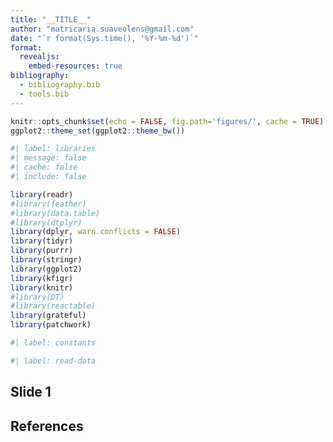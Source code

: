 ```yaml
---
title: "__TITLE__"
author: "matricaria.suaveolens@gmail.com"
date: "`r format(Sys.time(), '%Y-%m-%d')`"
format: 
  revealjs:
    embed-resources: true
bibliography:
  - bibliography.bib
  - tools.bib
---
```


```r
knitr::opts_chunk$set(echo = FALSE, fig.path='figures/', cache = TRUE)
ggplot2::theme_set(ggplot2::theme_bw())
```

```r
#| label: libraries
#| message: false
#| cache: false
#| include: false

library(readr)
#library(feather)
#library(data.table)
#library(dtplyr)
library(dplyr, warn.conflicts = FALSE)
library(tidyr)
library(purrr)
library(stringr)
library(ggplot2)
library(kfigr)
library(knitr)
#library(DT)
#library(reactable)
library(grateful)
library(patchwork)
```

```r
#| label: constants
```

```r
#| label: read-data
```

## Slide 1

## References
